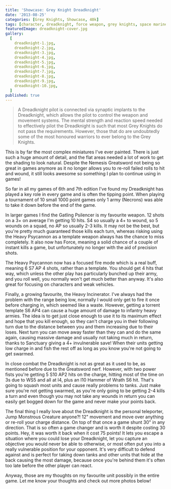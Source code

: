 ```yaml
---
title: 'Showcase: Grey Knight Dreadknight'
date: '2013-08-25'
categories: [Grey Knights, Showcase, 40k]
tags: [character, dreadknight, force weapon, grey knights, space marine]
featuredImage: dreadknight-cover.jpg
gallery:
  [
    dreadknight-1.jpg,
    dreadknight-2.jpg,
    dreadknight-3.jpg,
    dreadknight-4.jpg,
    dreadknight-5.jpg,
    dreadknight-6.jpg,
    dreadknight-7.jpg,
    dreadknight-8.jpg,
    dreadknight-9.jpg,
    dreadknight-10.jpg,
  ]
published: true
---
```


> A Dreadknight pilot is connected via synaptic implants to the Dreadknight, which allows the pilot to control the
> weapon and movement systems. The mental strength and reaction speed needed to effectively pilot the Dreadknight
> is such that most Grey Knights do not pass the requirements. However, those that do are undoubtedly some of the
> most honoured warriors to ever belong to the Grey Knights.

This is by far the most complex miniatures I've ever painted. There is just such a huge amount of detail, and the
flat areas needed a lot of work to get the shading to look natural. Despite the Nemesis Greatsword not being so
great in games anymore as it no longer allows you to re-roll failed rolls to hit and wound, it still looks awesome
so something I plan to continue using in games!

So far in all my games of 6th and 7th edition I've found my Dreadknight has played a key role in every game and is
often the tipping point. When playing a tournament of 10 small 1000 point games only 1 army (Necrons) was able to
take it down before the end of the game.

In larger games I find the Gatling Psilencer is my favourite weapon. 12 shots on a 3+ on average I'm getting 10 hits.
S4 so usually a 4+ to wound, so 5 wounds on a squad, no AP so usually 2-3 kills. It may not be the best, but you're
pretty much guaranteed those kills each turn, whereas risking using the Heavy Psycannon as a template weapon always
has the chance to miss completely. It also now has Force, meaning a solid chance of a couple of instant kills a game,
but unfortunately no longer with the aid of precision shots.

The Heavy Psycannon now has a focused fire mode which is a real buff, meaning 6 S7 AP 4 shots, rather than a template.
You should get 4 hits that way, which unless the other play has particularly bunched up their army, and you roll well,
you normally won't get much better than anyway. It's also great for focusing on characters and weak vehicles.

Finally, a growing favourite, the Heavy Incinerator. I've always had the problem with the range being low, normally I
would only get to fire it once before charging in, which seemed like a waste. However, getting a torrent template S6
AP4 can cause a huge amount of damage to infantry heavy armies. The idea is to get just close enough to use it to its
maximum effect and hope that you kill enough, so they can't charge you in their following turn due to the distance
between you and them increasing due to their loses. Next turn you can move away faster than they can and do the same
again, causing massive damage and usually not taking much in return, thanks to Sanctuary giving a 4+ invulnerable save!
When their units getting low charge in and fish the rest off as long as you know you're not going to get swarmed.

In close combat the Dreadknight is not as great as it used to be, as mentioned before due to the Greatsword nerf.
However, with two power fists you're getting 5 S10 AP2 hits on the charge, hitting most of the time on 3s due to
WS5 and all at I4, plus an I10 Hammer of Wrath S6 hit. That's going to squash most units and cause really problems
to tanks. Just make sure you're not getting swarmed, as you're only going to be getting 2-4 kills a turn and
even though you may not take any wounds in return you can easily get bogged down for the game and never make your
points back.

The final thing I really love about the Dreadknight is the personal teleporter, Jump Monstrous Creature anyone?! 12"
movement and move over anything or re-roll your charge distance. On top of that once a game shunt 30" in any direction.
That is so often a game changer and is worth it despite costing 30 points. Hey, it was worth it back when it cost 75
points! It lets you escape a situation where you could lose your Dreadknight, let you capture an objective you would
never be able to otherwise, or most often put you into a really vulnerable position for your opponent. It's very
difficult to defend against and is perfect for taking down tanks and other units that hide at the back causing the
most damage, because once you're behind them it's often too late before the other player can react.

Anyway, those are my thoughts on my favourite unit possibly in the entire game. Let me know your thoughts and check
out more photos below!
